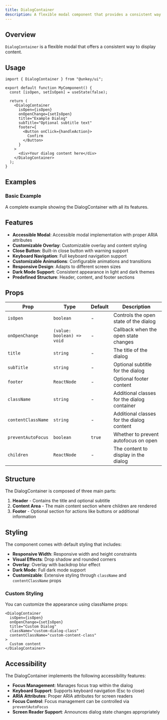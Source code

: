 ```yaml
---
title: DialogContainer
description: A flexible modal component that provides a consistent way to display content in a modal dialog with predefined structure and styling.
---
```


## Overview

`DialogContainer` is a flexible modal that offers a consistent way to display content. 

## Usage

```tsx
import { DialogContainer } from "@unkey/ui";

export default function MyComponent() {
  const [isOpen, setIsOpen] = useState(false);

  return (
    <DialogContainer
      isOpen={isOpen}
      onOpenChange={setIsOpen}
      title="Example Dialog"
      subTitle="Optional subtitle text"
      footer={
        <Button onClick={handleAction}>
          Confirm
        </Button>
      }
    >
      <div>Your dialog content here</div>
    </DialogContainer>
  );
}
```

## Examples

### Basic Example
A complete example showing the DialogContainer with all its features.

<DialogContainerExample />

## Features

- **Accessible Modal**: Accessible modal implementation with proper ARIA attributes
- **Customizable Overlay**: Customizable overlay and content styling
- **Close Button**: Built-in close button with warning support
- **Keyboard Navigation**: Full keyboard navigation support
- **Customizable Animations**: Configurable animations and transitions
- **Responsive Design**: Adapts to different screen sizes
- **Dark Mode Support**: Consistent appearance in light and dark themes
- **Predefined Structure**: Header, content, and footer sections

## Props

| Prop              | Type                    | Default   | Description                                      |
|-------------------|-------------------------|-----------|--------------------------------------------------|
| `isOpen`         | `boolean`               | -         | Controls the open state of the dialog            |
| `onOpenChange`   | `(value: boolean) => void` | -     | Callback when the open state changes             |
| `title`          | `string`                | -         | The title of the dialog                          |
| `subTitle`       | `string`                | -         | Optional subtitle for the dialog                 |
| `footer`         | `ReactNode`             | -         | Optional footer content                          |
| `className`      | `string`                | -         | Additional classes for the dialog container      |
| `contentClassName` | `string`               | -         | Additional classes for the dialog content        |
| `preventAutoFocus` | `boolean`              | `true`    | Whether to prevent autofocus on open             |
| `children`         | `ReactNode`            | -         | The content to display in the dialog             |

## Structure

The DialogContainer is composed of three main parts:

1. **Header** - Contains the title and optional subtitle
2. **Content Area** - The main content section where children are rendered
3. **Footer** - Optional section for actions like buttons or additional information

## Styling

The component comes with default styling that includes:

- **Responsive Width**: Responsive width and height constraints
- **Visual Effects**: Drop shadow and rounded corners
- **Overlay**: Overlay with backdrop blur effect
- **Dark Mode**: Full dark mode support
- **Customizable**: Extensive styling through `className` and `contentClassName` props

### Custom Styling

You can customize the appearance using className props:

```tsx
<DialogContainer
  isOpen={isOpen}
  onOpenChange={setIsOpen}
  title="Custom Dialog"
  className="custom-dialog-class"
  contentClassName="custom-content-class"
>
  Custom content
</DialogContainer>
```

## Accessibility

The DialogContainer implements the following accessibility features:

- **Focus Management**: Manages focus trap within the dialog
- **Keyboard Support**: Supports keyboard navigation (Esc to close)
- **ARIA Attributes**: Proper ARIA attributes for screen readers
- **Focus Control**: Focus management can be controlled via `preventAutoFocus`
- **Screen Reader Support**: Announces dialog state changes appropriately